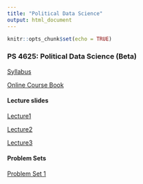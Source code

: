 ```yaml
---
title: "Political Data Science"
output: html_document
---
```


```r
knitr::opts_chunk$set(echo = TRUE)
```

### PS 4625: Political Data Science (Beta)

[Syllabus](https://jmontgomery.github.io/PDS/Syllabus/PDS2020.pdf)  

[Online Course Book](http://jmontgomery.github.io/PDS/PoliticalDataScience/)

#### Lecture slides
[Lecture1](https://jmontgomery.github.io/PDS/Slides/01HelloWorld.html)

[Lecture2](https://jmontgomery.github.io/PDS/Slides/02ObjectsIntro.html)

[Lecture3](https://jmontgomery.github.io/PDS/Slides/03ClassesAndMoreObj.html)

#### Problem Sets
[Problem Set 1](https:jmontgomery.github.io/PDS/Problem Sets/Problem Set 1/PS1_PDS.pdf)

